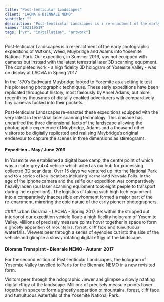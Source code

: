 ```yaml
---
title: "Post-lenticular Landscapes"
client: "LACMA & BIENNALE NEMO"
subtitle: ""
description: "Post-lenticular Landscapes is a re-enactment of the early photographic expeditions of Watkins, Weed, Muybridge and Adams into Yosemite National Park."
vimeo: "192119519"
tags: ["vr", "installation", "artwork"]
---
```



Post-lenticular Landscapes is a re-enactment of the early photographic expeditions of Watkins, Weed, Muybridge and Adams into Yosemite National Park. Our expedition, in Summer 2016, was not equipped with cameras but instead with the latest terrestrial laser 3D scanning equipment. The completed work - a high fidelity 3D hologram of Yosemite Valley - was on display at LACMA in Spring 2017.

In the 1870’s Eadweard Muybridge looked to Yosemite as a setting to test his pioneering photographic techniques. These early expeditions have been replicated throughout history, most famously by Ansel Adams, but more recently by thousands of digitally enabled adventurers with comparatively tiny cameras tucked into their pockets.

Post-lenticular Landscapes re-enacted these expeditions equipped with the very latest in terrestrial laser scanning technology. This crusade has unearthed the three dimensional facts of the landscape allowing the photographic experience of Muybridge, Adams and a thousand other visitors to be digitally replicated and realising Muybridge’s original endeavour to capture the scenes in three dimensions as stereograms.

#### Expedition - May / June 2016

In Yosemite we established a digital base camp, the centre point of which was a matte grey 4x4 vehicle which acted as our hub for processing collected 3D scan data. Over 15 days we ventured up into the National Park and to a series of key locations including Vernal and Nevada Falls. In the age of the iphone camera and the selfie our expedition was comparatively heavily laden (our laser scanning equipment took eight people to transport during the expedition!). The logistics of taking such high tech equipment into a comparatively inaccessible environment formed a major part of the re-enactment, mirroring the epic nature of the early pioneer photographers.

<ImageMagic href="post-lenticular-landscapes-A07.jpg" />
<ImageMagic href="post-lenticular-landscapes-A06.jpg" />
#### Urban Diorama - LACMA - Spring 2017 Set within the stripped out interior of
our expedition vehicle floats a high fidelity hologram of Yosemite Valley.
Millions of precisely measure points hover together in space to form a ghostly
apparition of mountains, forest, cliff face and tumultuous waterfalls. Viewers
peer through a series of eyeholes cut into the side of the vehicle and glimpse a
slowly rotating digital effigy of the landscape.

<ImageMagic href="post-lenticular-landscapes-B03.jpg" />
<ImageMagic href="post-lenticular-landscapes-B13.jpg" />
<ImageMagic href="post-lenticular-landscapes-B05.jpg" />
<ImageMagic href="post-lenticular-landscapes-A12.jpg" />

#### Diorama Transplant - Biennale NEMO - Autumn 2017

For the second edition of Post-lenticular Landscapes, the hologram of Yosemite Valley travelled to Paris for the Biennale NEMO in a new revisited form.

Visitors peer through the holographic viewer and glimpse a slowly rotating digital effigy of the landscape. Millions of precisely measure points hover together in space to form a ghostly apparition of mountains, forest, cliff face and tumultuous waterfalls of the Yosemite National Park.

<InlineImages>
  <ImageMagic href="PLL_Render_1.jpg" caption="Installation Render" />
  <ImageMagic href="PLL_Render_2.jpg" />
</InlineImages>
<ImageMagic href="post-lenticular-landscapes-A11.jpg" />
